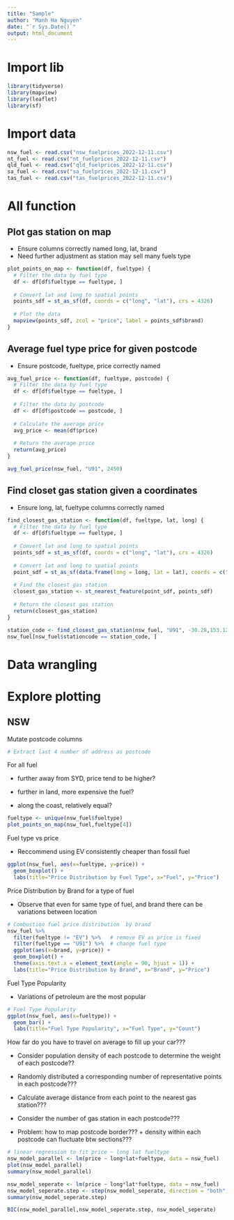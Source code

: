 ```yaml
---
title: "Sample"
author: "Manh Ha Nguyen"
date: "`r Sys.Date()`"
output: html_document
---
```


# Import lib

```r
library(tidyverse)
library(mapview)
library(leaflet)
library(sf)
```

# Import data

```r
nsw_fuel <- read.csv("nsw_fuelprices_2022-12-11.csv")
nt_fuel <- read.csv("nt_fuelprices_2022-12-11.csv")
qld_fuel <- read.csv("qld_fuelprices_2022-12-11.csv")
sa_fuel <- read.csv("sa_fuelprices_2022-12-11.csv")
tas_fuel <- read.csv("tas_fuelprices_2022-12-11.csv")
```

# All function

## Plot gas station on map

-   Ensure columns correctly named long, lat, brand
-   Need further adjustment as station may sell many fuels type

```r
plot_points_on_map <- function(df, fueltype) {
  # Filter the data by fuel type
  df <- df[df$fueltype == fueltype, ]
  
  # Convert lat and long to spatial points
  points_sdf = st_as_sf(df, coords = c("long", "lat"), crs = 4326)
  
  # Plot the data
  mapview(points_sdf, zcol = "price", label = points_sdf$brand)
}

```

## Average fuel type price for given postcode

-   Ensure postcode, fueltype, price correctly named

```r
avg_fuel_price <- function(df, fueltype, postcode) {
  # Filter the data by fuel type
  df <- df[df$fueltype == fueltype, ]
  
  # Filter the data by postcode
  df <- df[df$postcode == postcode, ]
  
  # Calculate the average price
  avg_price <- mean(df$price)
  
  # Return the average price
  return(avg_price)
}

avg_fuel_price(nsw_fuel, "U91", 2450)
```

## Find closet gas station given a coordinates

-   Ensure long, lat, fueltype columns correctly named

```r
find_closest_gas_station <- function(df, fueltype, lat, long) {
  # Filter the data by fuel type
  df <- df[df$fueltype == fueltype, ]
  
  # Convert lat and long to spatial points
  points_sdf = st_as_sf(df, coords = c("long", "lat"), crs = 4326)
  
  # Convert lat and long to spatial points
  point_sdf = st_as_sf(data.frame(long = long, lat = lat), coords = c("long", "lat"), crs = 4326)
  
  # Find the closest gas station
  closest_gas_station <- st_nearest_feature(point_sdf, points_sdf)
  
  # Return the closest gas station
  return(closest_gas_station)
}

station_code <- find_closest_gas_station(nsw_fuel, "U91", -30.28,153.12)
nsw_fuel[nsw_fuel$stationcode == station_code, ]
```

# Data wrangling

# Explore plotting

## NSW

Mutate postcode columns

```r
# Extract last 4 number of address as postcode

```

For all fuel

-   further away from SYD, price tend to be higher?

-   further in land, more expensive the fuel?

-   along the coast, relatively equal?

```r
fueltype <- unique(nsw_fuel$fueltype)
plot_points_on_map(nsw_fuel,fueltype[4]) 
```

Fuel type vs price

-   Reccommend using EV consistently cheaper than fossil fuel

```r
ggplot(nsw_fuel, aes(x=fueltype, y=price)) +
  geom_boxplot() +
  labs(title="Price Distribution by Fuel Type", x="Fuel", y="Price")

```

Price Distribution by Brand for a type of fuel

-   Observe that even for same type of fuel, and brand there can be variations between location

```r
# Combustion fuel price distribution  by brand
nsw_fuel %>%
  filter(fueltype != "EV") %>%   # remove EV as price is fixed
  filter(fueltype == "U91") %>%  # change fuel type
  ggplot(aes(x=brand, y=price)) +
  geom_boxplot() +
  theme(axis.text.x = element_text(angle = 90, hjust = 1)) +
  labs(title="Price Distribution by Brand", x="Brand", y="Price")

```

Fuel Type Popularity

-   Variations of petroleum are the most popular

```r
# Fuel Type Popularity
ggplot(nsw_fuel, aes(x=fueltype)) +
  geom_bar() +
  labs(title="Fuel Type Popularity", x="Fuel Type", y="Count")
```

How far do you have to travel on average to fill up your car???

-   Consider population density of each postcode to determine the weight of each postcode??

-   Randomly distributed a corresponding number of representative points in each postcode???

-   Calculate average distance from each point to the nearest gas station???

-   Consider the number of gas station in each postcode???

-   Problem: how to map postcode border??? + density within each postcode can fluctuate btw sections???



```r
# linear regression to fit price ~ long lat fueltype
nsw_model_parallel <- lm(price ~ long+lat+fueltype, data = nsw_fuel)
plot(nsw_model_parallel)
summary(nsw_model_parallel)

nsw_model_seperate <- lm(price ~ long*lat*fueltype, data = nsw_fuel)
nsw_model_seperate.step <- step(nsw_model_seperate, direction = "both")
summary(nsw_model_seperate.step)

BIC(nsw_model_parallel,nsw_model_seperate.step, nsw_model_seperate)
```
